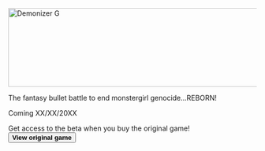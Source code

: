 
<section style={{textAlign: 'center'}}>
  <img
    class="logo"
    srcset={Logo}
    alt="Demonizer G"
    width="640"
    height="160"
    style={{display: 'block', marginLeft: 'auto', marginRight: 'auto'}}
  />

  The fantasy bullet battle to end monstergirl genocide...REBORN!

  Coming XX/XX/20XX

  Get access to the beta when you buy the original game!
  <a href='/demonizer'>
    <button>**View original game**</button>
  </a>
</section>